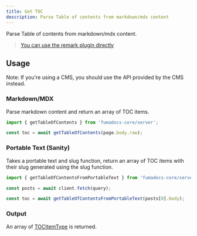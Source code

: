```yaml
---
title: Get TOC
description: Parse Table of contents from markdown/mdx content
---
```


Parse Table of contents from markdown/mdx content.

> [You can use the remark plugin directly](/docs/headless/mdx/toc)

## Usage

Note: If you're using a CMS, you should use the API provided by the CMS instead.

### Markdown/MDX

Parse markdown content and return an array of TOC items.

```ts
import { getTableOfContents } from 'fumadocs-core/server';

const toc = await getTableOfContents(page.body.raw);
```

### Portable Text (Sanity)

Takes a portable text and slug function, return an array of TOC items with their
slug generated using the slug function.

```ts
import { getTableOfContentsFromPortableText } from 'fumadocs-core/server';

const posts = await client.fetch(query);

const toc = await getTableOfContentsFromPortableText(posts[0].body);
```

### Output

An array of [TOCItemType](/docs/headless/mdx/toc#output) is returned.
